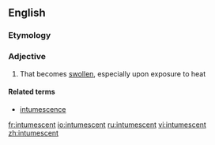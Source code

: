 ==English==
===Etymology===
{{rfe}}

===Adjective===
{{en-adj}}

# That becomes [[swollen]], especially upon exposure to heat

====Related terms====
*[[intumescence]]

[[fr:intumescent]]
[[io:intumescent]]
[[ru:intumescent]]
[[vi:intumescent]]
[[zh:intumescent]]